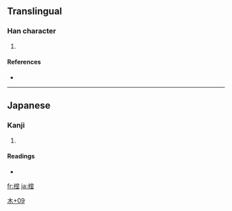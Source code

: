 ==Translingual==

===Han character===
{{Han char|rn=75|rad=木|as=09|sn=13|four=|canj=木十一土 (DJMG)}}

# {{defn|Han|sort=木09}}

====References====
* {{Han ref|kx=0542.191|dkj=15217|dj=0930.240|hdz=21255.091|uh=6981|ud=27009}}

----

==Japanese==

===Kanji===
{{ja-kanji|grade=|rs=木09}}

# {{defn|Japanese}}

====Readings====
* {{ja-readings|on=|kun=[[むろ]] (muro)}}

[[Category:Japanese-only CJKV Characters|木+09]]

[[fr:榁]]
[[ja:榁]]